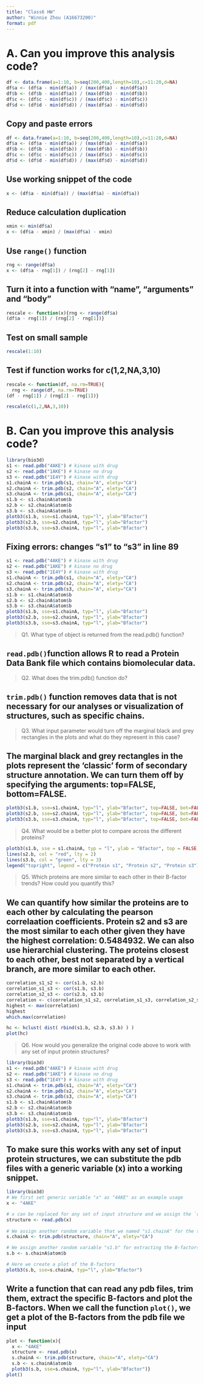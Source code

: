 ```yaml
---
title: "Class6 HW"
author: "Winnie Zhou (A16673200)"
format: pdf
---
```


# A. Can you improve this analysis code?
```r
df <- data.frame(a=1:10, b=seq(200,400,length=10),c=11:20,d=NA)
df$a <- (df$a - min(df$a)) / (max(df$a) - min(df$a))
df$b <- (df$b - min(df$a)) / (max(df$b) - min(df$b))
df$c <- (df$c - min(df$c)) / (max(df$c) - min(df$c))
df$d <- (df$d - min(df$d)) / (max(df$a) - min(df$d))
```

## Copy and paste errors
```r
df <- data.frame(a=1:10, b=seq(200,400,length=10),c=11:20,d=NA)
df$a <- (df$a - min(df$a)) / (max(df$a) - min(df$a))
df$b <- (df$b - min(df$b)) / (max(df$b) - min(df$b))
df$c <- (df$c - min(df$c)) / (max(df$c) - min(df$c))
df$d <- (df$d - min(df$d)) / (max(df$d) - min(df$d))
```

## Use working snippet of the code 
```r
x <- (df$a - min(df$a)) / (max(df$a) - min(df$a))
```

## Reduce calculation duplication
```r
xmin <- min(df$a)
x <- (df$a - xmin) / (max(df$a) - xmin)
```

## Use `range()` function
```r
rng <- range(df$a)
x <- (df$a - rng[1]) / (rng[2] - rng[1])
```

## Turn it into a function with "name", "arguments" and "body"
```r
rescale <- function(x){rng <- range(df$a)
(df$a - rng[1]) / (rng[2] - rng[1])}
```

## Test on small sample
```r
rescale(1:10)
```

## Test if function works for c(1,2,NA,3,10)
```r
rescale <- function(df, na.rm=TRUE){
  rng <- range(df, na.rm=TRUE)
(df - rng[1]) / (rng[2] - rng[1])}
```

```r
rescale(c(1,2,NA,3,10))
```

# B. Can you improve this analysis code?
```r
library(bio3d)
s1 <- read.pdb("4AKE") # kinase with drug
s2 <- read.pdb("1AKE") # kinase no drug
s3 <- read.pdb("1E4Y") # kinase with drug
s1.chainA <- trim.pdb(s1, chain="A", elety="CA")
s2.chainA <- trim.pdb(s2, chain="A", elety="CA")
s3.chainA <- trim.pdb(s1, chain="A", elety="CA")
s1.b <- s1.chainA$atom$b
s2.b <- s2.chainA$atom$b
s3.b <- s3.chainA$atom$b
plotb3(s1.b, sse=s1.chainA, typ="l", ylab="Bfactor")
plotb3(s2.b, sse=s2.chainA, typ="l", ylab="Bfactor")
plotb3(s3.b, sse=s3.chainA, typ="l", ylab="Bfactor")
```

## Fixing errors: changes "s1" to "s3" in line 89

```r
s1 <- read.pdb("4AKE") # kinase with drug
s2 <- read.pdb("1AKE") # kinase no drug
s3 <- read.pdb("1E4Y") # kinase with drug
s1.chainA <- trim.pdb(s1, chain="A", elety="CA")
s2.chainA <- trim.pdb(s2, chain="A", elety="CA")
s3.chainA <- trim.pdb(s3, chain="A", elety="CA")
s1.b <- s1.chainA$atom$b
s2.b <- s2.chainA$atom$b
s3.b <- s3.chainA$atom$b
plotb3(s1.b, sse=s1.chainA, typ="l", ylab="Bfactor")
plotb3(s2.b, sse=s2.chainA, typ="l", ylab="Bfactor")
plotb3(s3.b, sse=s3.chainA, typ="l", ylab="Bfactor")
```

> Q1. What type of object is returned from the read.pdb() function?

## `read.pdb()`function allows R to read a Protein Data Bank file which contains biomolecular data.

> Q2. What does the trim.pdb() function do?

## `trim.pdb()` function removes data that is not necessary for our analyses or visualization of structures, such as specific chains.

> Q3. What input parameter would turn off the marginal black and grey rectangles in the plots and what do they represent in this case?

## The marginal black and grey rectangles in the plots represent the 'classic' form of secondary structure annotation. We can turn them off by specifying the arguments: top=FALSE, bottom=FALSE.
```r
plotb3(s1.b, sse=s1.chainA, typ="l", ylab="Bfactor", top=FALSE, bot=FALSE)
plotb3(s2.b, sse=s2.chainA, typ="l", ylab="Bfactor", top=FALSE, bot=FALSE)
plotb3(s3.b, sse=s3.chainA, typ="l", ylab="Bfactor", top=FALSE, bot=FALSE)
```

> Q4. What would be a better plot to compare across the different proteins?

```r
plotb3(s1.b, sse = s1.chainA, typ = "l", ylab = "Bfactor", top = FALSE, bot = FALSE, col = "blue", lty = 1)
lines(s2.b, col = "red", lty = 2)
lines(s3.b, col = "green", lty = 3)
legend("topright", legend = c("Protein s1", "Protein s2", "Protein s3"), col = c("blue", "red", "green"), lty = c(1, 2, 3))
```

> Q5. Which proteins are more similar to each other in their B-factor trends? How could you quantify this?

## We can quantify how similar the proteins are to each other by calculating the pearson correlaation coefficients. Protein s2 and s3 are the most similar to each other given they have the highest correlation: 0.5484932. We can also use hierarchial clustering. The proteins closest to each other, best not separated by a vertical branch, are more similar to each other.
```r
correlation_s1_s2 <- cor(s1.b, s2.b)
correlation_s1_s3 <- cor(s1.b, s3.b)
correlation_s2_s3 <- cor(s2.b, s3.b)
correlation <- c(correlation_s1_s2, correlation_s1_s3, correlation_s2_s3)
highest <- max(correlation)
highest
which.max(correlation)
```

```r
hc <- hclust( dist( rbind(s1.b, s2.b, s3.b) ) )
plot(hc)
```

> Q6. How would you generalize the original code above to work with any set of input protein structures?

```r
library(bio3d)
s1 <- read.pdb("4AKE") # kinase with drug
s2 <- read.pdb("1AKE") # kinase no drug
s3 <- read.pdb("1E4Y") # kinase with drug
s1.chainA <- trim.pdb(s1, chain="A", elety="CA")
s2.chainA <- trim.pdb(s2, chain="A", elety="CA")
s3.chainA <- trim.pdb(s3, chain="A", elety="CA")
s1.b <- s1.chainA$atom$b
s2.b <- s2.chainA$atom$b
s3.b <- s3.chainA$atom$b
plotb3(s1.b, sse=s1.chainA, typ="l", ylab="Bfactor")
plotb3(s2.b, sse=s2.chainA, typ="l", ylab="Bfactor")
plotb3(s3.b, sse=s3.chainA, typ="l", ylab="Bfactor")
```

## To make sure this works with any set of input protein structures, we can substitute the pdb files with a generic variable (x) into a working snippet.

```r
library(bio3d)
# We first set generic variable "x" as "4AKE" as an example usage
x <- "4AKE"

# x can be replaced for any set of input structure and we assign the `read.pdb()` function to the variable s1. 
structure <- read.pdb(x)
                      
# We assign another random variable that we named "s1.chainA" for the trimmed file
s.chainA <- trim.pdb(structure, chain="A", elety="CA") 

# We assign another random variable "s1.b" for extracting the B-factors
s.b <- s.chainA$atom$b 

# Here we create a plot of the B-factors
plotb3(s.b, sse=s.chainA, typ="l", ylab="Bfactor") 
```

## Write a function that can read any pdb files, trim them, extract the specific B-factors and plot the B-factors. When we call the function `plot()`, we get a plot of the B-factors from the pdb file we input
```r
plot <- function(x){
  x <- "4AKE"
  structure <- read.pdb(x)
  s.chainA <- trim.pdb(structure, chain="A", elety="CA")
  s.b <- s.chainA$atom$b 
  plotb3(s.b, sse=s.chainA, typ="l", ylab="Bfactor")}
plot()
```







